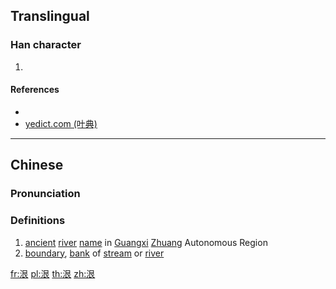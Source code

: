 {{character info/new}}
==Translingual==

===Han character===
{{Han char|rn=85|rad=水|as=06|sn=9|four=|canj=EAV,XEAV|ids=⿰氵艮}}

# {{defn|Han|sort=水06}}

====References====
* {{Han ref|kx=0619.130|dkj=17348|dj=1014.080|hdz=31617.020|uh=6CFF|ud=27903}}
* [http://yedict.com/htm/6C/6CFF.htm yedict.com (叶典)]

----

==Chinese==
{{zh-forms}}

===Pronunciation===
{{zh-pron
|m=yín
|c=an4,ngan4
|mc=y
|oc=y
|ma=
|cat=pn,n
}}

===Definitions===
{{zh-hanzi}}

# [[ancient]] [[river]] [[name]] in [[Guangxi]] [[Zhuang]] Autonomous Region
# [[boundary]], [[bank]] of [[stream]] or [[river]]

[[fr:泿]]
[[pl:泿]]
[[th:泿]]
[[zh:泿]]